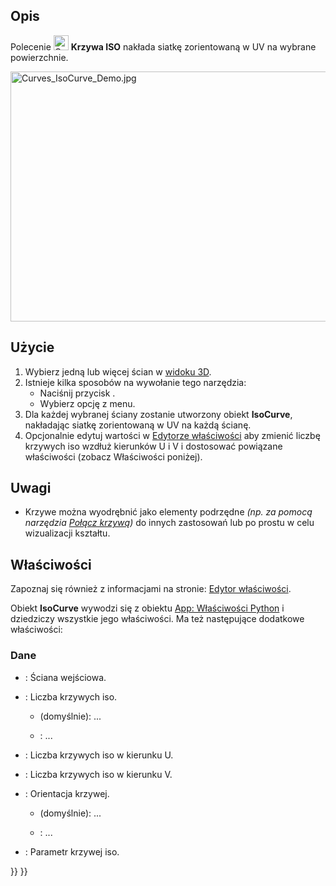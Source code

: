 <languages/>

{{Docnav/pl
|[[Curves_TrimFace/pl|TrimFace]]
|[[Curves_SketchOnSurface/pl|Szkic na powierzchni]]
|[[Curves_Workbench/pl|środowisko pracy Krzywe]]
|IconL=Curves_TrimFace.svg
|IconR=Curves_SketchOnSurface.svg
|IconC=Curves_workbench_icon.svg
}}

{{GuiCommand/pl
|Name=Curves IsoCurve
|Name/pl=Krzywe: Krzywa ISO
|MenuLocation=Surfaces → IsoCurve
|Workbenches=[[Curves_Workbench/pl|Krzywe]]
|SeeAlso=[[Curves_JoinCurve/pl|Połacz krzywe]]
}}

<span id="Description"></span>
==Opis==

Polecenie [[Image:Curves_IsoCurve.svg|24px]] '''Krzywa ISO''' nakłada siatkę zorientowaną w UV na wybrane powierzchnie.

[[File:Curves_IsoCurve_Demo.jpg|600x400px]]
{{Caption|Powyżej: pokazuje powierzchnię przed ''(po lewej)'' i po ''(po prawej)'' użyciu narzędzia}}

<span id="Usage"></span>
==Użycie==

# Wybierz jedną lub więcej ścian w [[3D_view/pl|widoku 3D]].
# Istnieje kilka sposobów na wywołanie tego narzędzia:
#* Naciśnij przycisk {{Button|[[Image:Curves_IsoCurve.svg|16px]] [[Curves_IsoCurve|IsoCurve]]}}.
#* Wybierz opcję {{MenuCommand|Surfaces → [[Image:Curves_IsoCurve.svg|16px]] IsoCurve}} z menu.
# Dla każdej wybranej ściany zostanie utworzony obiekt '''IsoCurve''', nakładając siatkę zorientowaną w UV na każdą ścianę.
# Opcjonalnie edytuj wartości w [[Property_editor/pl|Edytorze właściwości]] aby zmienić liczbę krzywych iso wzdłuż kierunków U i V i dostosować powiązane właściwości (zobacz Właściwości poniżej).

<span id="Notes"></span>
==Uwagi==

* Krzywe można wyodrębnić jako elementy podrzędne ''(np. za pomocą narzędzia [[Curves_JoinCurve/pl|Połącz krzywą]])'' do innych zastosowań lub po prostu w celu wizualizacji kształtu.

<span id="Properties"></span>
==Właściwości==

Zapoznaj się również z informacjami na stronie: [[Property_editor/pl|Edytor właściwości]].

<div class="mw-translate-fuzzy">
Obiekt '''IsoCurve''' wywodzi się z obiektu [[App_FeaturePython/pl|App: Właściwości Python]] i dziedziczy wszystkie jego właściwości. Ma też następujące dodatkowe właściwości:
</div>

<span id="Data"></span>
===Dane===

{{TitleProperty|Krzywa iso}}

* {{PropertyData|Face|LinkSub}}: Ściana wejściowa.
* {{PropertyData|Mode|Enumeration}}: Liczba krzywych iso.
** {{Value|Multi}} (domyślnie): ...
** {{Value|Single}}: ...
* {{PropertyData|Number U|Integer}}: Liczba krzywych iso w kierunku U.
* {{PropertyData|Number V|Integer}}: Liczba krzywych iso w kierunku V.
* {{PropertyData|Orientation|Enumeration}}: Orientacja krzywej.
** {{Value|U}} (domyślnie): ...
** {{Value|V}}: ...
* {{PropertyData|Parameter|Float}}: Parametr krzywej iso.


{{Docnav/pl
|[[Curves_TrimFace/pl|TrimFace]]
|[[Curves_SketchOnSurface/pl|Szkic na powierzchni]]
|[[Curves_Workbench/pl|środowisko pracy Krzywe]]
|IconL=Curves_TrimFace.svg
|IconR=Curves_SketchOnSurface.svg
|IconC=Curves_workbench_icon.svg
}}

{{Curves Tools navi{{#translation:}}}}
{{Userdocnavi{{#translation:}}}}